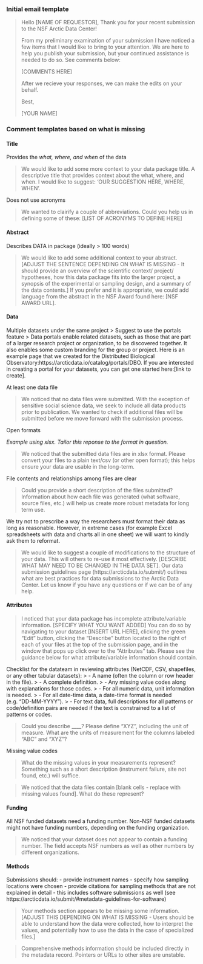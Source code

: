### Initial email template

> Hello [NAME OF REQUESTOR],
> Thank you for your recent submission to the NSF Arctic Data Center!
> 
> From my preliminary examination of your submission I have noticed a few items that I would like to bring to your attention. We are here to help you publish your submission, but your continued assistance is needed to do so. See comments below:
> 
> [COMMENTS HERE]
>
> After we recieve your responses, we can make the edits on your behalf.
>
> Best,
> 
> [YOUR NAME]

### Comment templates based on what is missing
#### Title

Provides the *what, where, and when* of the data

> We would like to add some more context to your data package title. A descriptive title that provides context about the what, where, and when. I would like to suggest: ‘OUR SUGGESTION HERE, WHERE, WHEN’.

Does not use acronyms

> We wanted to clairify a couple of abbreviations. Could you help us in defining some of these: [LIST OF ACRONYMS TO DEFINE HERE]

#### Abstract

Describes DATA in package (ideally > 100 words)

> We would like to add some additional context to your abstract. [ADJUST THE SENTENCE DEPENDING ON WHAT IS MISSING - It should provide an overview of the scientific context/ project/ hypotheses, how this data package fits into the larger project, a synopsis of the experimental or sampling design, and a summary of the data contents.] If you prefer and it is appropriate, we could add language from the abstract in the NSF Award found here: [NSF AWARD URL].

#### Data

Multiple datasets under the same project
> Suggest to use the portals feature
> Data portals enable related datasets, such as those that are part of a larger research project or organization, to be discovered together. It also enables some custom branding for the group or project. Here is an example page that we created for the Distributed Biological Observatory:https://arcticdata.io/catalog/portals/DBO. If you are interested in creating a portal for your datasets, you can get one started here:[link to create].

At least one data file

> We noticed that no data files were submitted. With the exception of sensitive social science data, we seek to include all data products prior to publication. We wanted to check if additional files will be submitted before we move forward with the submission process.

Open formats

*Example using xlsx. Tailor this reponse to the format in question.*

> We noticed that the submitted data files are in xlsx format. Please convert your files to a plain text/csv (or other open format); this helps ensure your data are usable in the long-term.


File contents and relationships among files are clear

> Could you provide a short description of the files submitted? Information about how each file was generated (what software, source files, etc.) will help us create more robust metadata for long term use.

We try not to prescribe a way the researchers must format their data as long as reasonable. However, in extreme cases (for example Excel spreadsheets with data and charts all in one sheet) we will want to kindly ask them to reformat.

> We would like to suggest a couple of modifications to the structure of your data. This will others to re-use it most effectively. [DESCRIBE WHAT MAY NEED TO BE CHANGED IN THE DATA SET]. Our data submission guidelines page (https://arcticdata.io/submit/) outlines what are best practices for data submissions to the Arctic Data Center. Let us know if you have any questions or if we can be of any help.

#### Attributes

> I noticed that your data package has incomplete attribute/variable information. [SPECIFY WHAT YOU WANT ADDED] You can do so by navigating to your dataset [INSERT URL HERE], clicking the green "Edit" button, clicking the "Describe" button located to the right of each of your files at the top of the submission page, and in the window that pops up click over to the "Attributes" tab. Please see the guidance below for what attribute/variable information should contain.

Checklist for the datateam in reviewing attributes (NetCDF, CSV, shapefiles, or any other tabular datasets):
> - A name (often the column or row header in the file).
> - A complete definition.
> - Any missing value codes along with explanations for those codes.
> - For all numeric data, unit information is needed.
> - For all date-time data, a date-time format is needed (e.g. "DD-MM-YYYY").
> - For text data, full descriptions for all patterns or code/definition pairs are needed if the text is constrained to a list of patterns or codes.

> Could you describe ____? 
> Please define “XYZ”, including the unit of measure. 
> What are the units of measurement for the columns labeled “ABC” and “XYZ”?

Missing value codes

> What do the missing values in your measurements represent? Something such as a short description (instrument failure, site not found, etc.) will suffice.

> We noticed that the data files contain [blank cells - replace with missing values found]. What do these represent? 

#### Funding

All NSF funded datasets need a funding number. Non-NSF funded datasets might not have funding numbers, depending on the funding organization.

> We noticed that your dataset does not appear to contain a funding number. The field accepts NSF numbers as well as other numbers by different organizations.

#### Methods

Submissions should:
- provide instrument names
- specify how sampling locations were chosen
- provide citations for sampling methods that are not explained in detail
- this includes software submissions as well (see https://arcticdata.io/submit/#metadata-guidelines-for-software)

> Your methods section appears to be missing some information. [ADJUST THIS DEPENDING ON WHAT IS MISSING - Users should be able to understand how the data were collected, how to interpret the values, and potentially how to use the data in the case of specialized files.]

> Comprehensive methods information should be included directly in the metadata record. Pointers or URLs to other sites are unstable.
